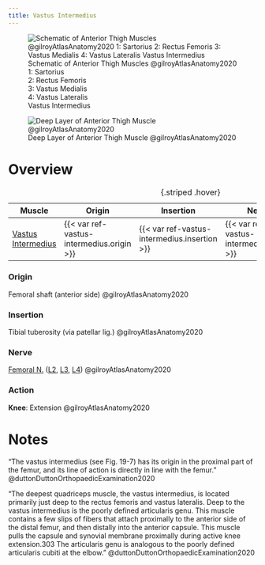 ```yaml
---
title: Vastus Intermedius
---
```



:::{layout-ncol="3"}

![Schematic of Anterior Thigh Muscles @gilroyAtlasAnatomy2020 </br> 1: Sartorius </br> 2: Rectus Femoris </br> 3: Vastus Medialis </br> 4: Vastus Lateralis </br> Vastus Intermedius](/The Archive/Anatomy/Skeletal Muscles/Lower limb muscles/Thigh Muscles/Anterior Thigh Muscles/images/gilroyatlas fig31.24a anterior thigh muscles schematic.png)


![Deep Layer of Anterior Thigh Muscle @gilroyAtlasAnatomy2020](/The Archive/Anatomy/Skeletal Muscles/Lower limb muscles/Thigh Muscles/Anterior Thigh Muscles/images/gilroyatlas fig31.24c anterior thigh muscles deep layer.png)

:::


# Overview

| Muscle  | Origin | Insertion | Nerve | Action |
|------|--------|-------|----------|--------|
| [Vastus Intermedius]({{< var ref-vastus-intermedius.path >}}) | {{< var ref-vastus-intermedius.origin >}} | {{< var ref-vastus-intermedius.insertion >}} | {{< var ref-vastus-intermedius.nerve >}} | {{< var ref-vastus-intermedius.action >}} |
: {.striped .hover}

:::{layout-ncol="2"}

### Origin
Femoral shaft (anterior side) @gilroyAtlasAnatomy2020

### Insertion

Tibial tuberosity (via patellar lig.) @gilroyAtlasAnatomy2020

### Nerve

[Femoral N.]({{< var ref-femoral-nerve.path >}}) ([L2]({{< var ref-nerve-root.l2 >}}), [L3]({{< var ref-nerve-root.l3 >}}), [L4]({{< var ref-nerve-root.l4 >}})) @gilroyAtlasAnatomy2020

### Action

**Knee**: Extension @gilroyAtlasAnatomy2020

:::

# Notes
    
"The vastus intermedius (see Fig. 19-7) has its origin in the proximal part of the femur, and its line of action is directly in line with the femur.  " @duttonDuttonOrthopaedicExamination2020

"The deepest quadriceps muscle, the vastus intermedius, is located primarily just deep to the rectus femoris and vastus lateralis. Deep to the vastus intermedius is the poorly defined articularis genu. This muscle contains a few slips of fibers that attach proximally to the anterior side of the distal femur, and then distally into the anterior capsule. This muscle pulls the capsule and synovial membrane proximally during active knee extension.303 The articularis genu is analogous to the poorly defined articularis cubiti at the elbow." @duttonDuttonOrthopaedicExamination2020